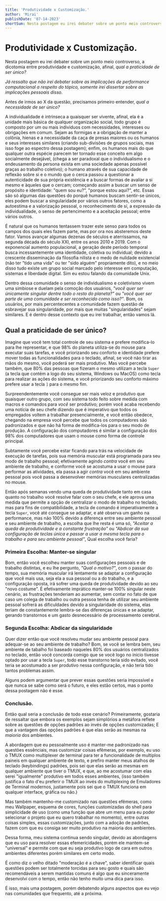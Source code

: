 ```yaml
---
title: 'Produtividade x Customização.'
author: 'Mirai'
publishDate: '07-14-2023'
shortSum: Nesta postagem eu irei debater sobre um ponto meio controverso, a dicotomia entre produtividade e customização, afinal, qual a praticidade de ser único?
---
```


# Produtividade x Customização.

Nesta postagem eu irei debater sobre um ponto meio controverso, a dicotomia entre produtividade e customização, afinal, *qual a praticidade de ser único?*

*Já ressalto que não irei debater sobre as implicações de performance computacional a respeito do tópico, somente irei dissertar sobre as implicações pessoais disso.*

Antes de irmos ao X da questão, precisamos primeiro entender, *qual a necessidade de ser único?*

A individualidade é intrinseca a quaisquer ser vivente, afinal, ela é a unidade mais básica de qualquer organização social, todo grupo é composto por um ou mais individuos com necessidades, interesses ou obrigações em comum. Sejam as formigas e a obrigação de manter a colônia, hienas e a necessidade da caça de presas maiores ou os humanos e seus interesses similares (criando sub-divisões de grupos sociais, mas isso foge ao espectro dessa postagem); enfim, os humanos mais do que qualquer outra espécie parecem ter tornado esse conceito em algo socialmente desejável, (chega a ser paradoxal que o individualismo e o endeusamento da persona exista em uma sociedade apenas possível graças ao trabalho coletivo); o humano através de sua capacidade de reflexão sobre si e o mundo que o cerca passou a questionar a autenticidade de sua própria existência e a buscar formas de avaliar a si mesmo e àqueles que o cercam; começando assim a buscar um senso de propósito e identidade: "quem sou eu?", "porque estou aqui?", etc. Essas são só algumas das questões do porquê humanos buscam sentir-se únicos, eles podem buscar a singularidade por vários outros fatores, como a autoestima e a valorização pessoal, o reconhecimento de sí, a expressão da individualidade, o senso de pertencimento e a aceitação pessoal; entre vários outros.

É natural que os humanos tentassem trazer este senso para todos os campos dos quais eles fazem parte, mas por ora nos absteremos deste fator. Vamos avançar algumas dezenas de séculos e aterrissamos, na segunda década do século XXI, entre os anos 2010 e 2019. Com o exponencial aumento populacional, a geração deste período temporal busca incessantemente uma identidade, coletiva ou individual; devido a crescente disseminação da filosofia nilista e o medo de nulidade existencial (não ter "tido uma vida" ou ter "sido alguém" propriamente dito), e no meio disso tudo existe um grupo social marcado pelo interesse em computação, sistemas e liberdade digital. Sim eu estou falando da comunidade Unix.

Dentro dessa comunidade o senso de individualismo e coletivismo vivem uma simbiose e duelam pela comoção dos usuários, *"você quer ser únicamente singular dentre todo o resto do planeta?"* ou *"você quer ser parte de uma comunidade e ser reconhecido como isso?"*. Bom, os usuários, por mais percentecentes a comunidade fazem questão de esbravejar sua singularidade, por mais que muitas "singularidades" sejam similares. E é dentro desse contexto que eu irei trabalhar, então vamos lá.

## Qual a praticidade de ser único?

Imagine que você tem total controle de seu sistema e prefere modifica-lo para lhe representar, e que 98% do planeta utiliza-se do mouse para executar suas tarefas, e você priorizando seu conforto e identidade prefere mover todas as funcionalidades para o teclado, afinal, se você não tirar as mãos do mesmo, você poderá ser mais produtivo. Mas você percebe também, que 80% das pessoas que fizeram o mesmo utilizam a tecla `Super` (a tecla que contém a logo do seu sistema, Windows ou MacOS) como tecla para realizar as ações do sistema, e você priorizando seu conforto máximo prefere usar a tecla `]` para o mesmo fim.

Surpreendentemente você consegue ser mais veloz e produtivo que quaisquer outro grupo, com seu sistema todo feito sobre medida com macros e comandos para *você* ser produtivo; porém você acaba recebendo uma notícia de seu chefe dizendo que é imperativo que todos os empregados voltem a trabalhar presencialmente, e você então obedece, chegando na empresa você percebe que todos os computadores são padronizados e que não há forma de modifica-los para o seu modo de produção. A configuração dos computadores é similar a configuração dos 98% dos computadores que usam o mouse como forma de controle principal.

Subtamente você percebe estar ficando para trás na velocidade de execução de tarefas, pois sua memória muscular está programada para seu modo de trabalho pessoal; efetivamente agindo *contra* você em seu ambiente de trabalho, e conforme você se acostuma a usar o mouse para performar as atividades, ela passa a agir *contra* você em seu ambiente pessoal pois você passa a desenvolver memórias musculares centralizadas no mouse.

Então após semanas vendo uma queda de produtividade tanto em casa quanto no trabalho você resolve falar com o seu chefe, e ele aprova uma medida que permite a opção de centralizar o modo de trabalho no teclado, mas para fins de compatibilidade, a tecla de comando é imperativamente a tecla `Super`, você até consegue se adaptar, e até observa um ganho na performance, mas não 100% devido a diferença entre seu ambiente pessoal e seu ambiente de trabalho, a escolha que lhe resta é uma só, *"Aceitar a queda de produtividade e a constante frustração"* ou *"Abdicar da sua configuração de teclas única e passar a usar a mesma tecla para o trabalho e para seu ambiente pessoal"*, Qual escolha você faria?

### Primeira Escolha: Manter-se singular

Bom, então você escolheu manter suas configurações pessoais e de trabalho distintas, e eu lhe pergunto, *"Qual o motivo?"*, com o passar do tempo, sua memória muscular irá lentamente se adaptar a configuração que você mais usa, seja ela a sua pessoal ou a do trabalho, e a configuração oposta, irá sofrer uma queda de produtividade devido ao seu "novo costume". É efetivamente imprático manter-se 100% singular neste cenário, as frustrações tenderiam ao aumentar, sem contar no fato de que caso um colega de trabalho ou outra pessoa tenha de utilizar seu ambiente pessoal sofrerá as dificuldades devido a singularidade do sistema, elas teriam de constantemente lembra-se das diferenças únicas e se adaptar, gerando transtornos e um gasto desnecessário de processamento cerebral.

### Segunda Escolha: Abdicar da singularidade

Quer dizer então que você resolveu mudar seu ambiente pessoal para adequar-se ao seu ambiente de trabalho? Bom, se você se lembra bem, seu ambiente de tabalho foi baseado naqueles 80% dos usuários centralizados no teclado, então você concorda comigo que se você logo no ínicio tivesse optado por usar a tecla `Super`, todo esse transtorno teria sido evitado, você teria se acostumado a ser produtivo nessa configuração, e não teria tido tantos problemas assim.

Alguns podem argumentar que prever essas questões seria impossível e que nunca se sabe como será o futuro, e eles estão certos, mas o ponto dessa postagem não é esse.

### Conclusão.

Então qual seria a conclusão de todo esse cenário? Primeiramente, gostaria de ressaltar que embora os exemplos sejam simplórios a metáfora reflete sobre as questões de opções padrões ao invés de opções customizadas; E que a vantagem das opções padrões é que elas serão as mesmas na *maioria* dos ambientes.

A abordagem que eu pessoalmente uso é manter-me padronizado nas questões essênciais, mas customizar coisas efêmeras, por exemplo, eu uso o TMUX como multiplexer de terminal para ter a funcionalidade de multiplos paineis em qualquer ambiente de texto, e prefiro manter meus atalhos de teclado (keybindings) padrões, pois sei que elas serão as mesmas em qualquer ambiente que tiver o TMUX, e que, ao me acostumar com elas serei "igualmente" produtivo em todos esses ambientes, (isso também justifica o fato d'eu preferir o TMUX ao invés do multiplexing de Emuladores de Terminal modernos, justamente pois sei que o TMUX funciona em qualquer interface, gráfica ou não.)

Mas também mantenho-me customizado nas questões efêmeras, como meu Wallpaper, esquema de cores, funções customizadas do shell para simplicidade de uso (como uma função que abre um menu para eu poder selecionar o projeto que eu quero trabalhar no momento), entre outras coisas simples, essas customizações, junto com a adoção de padrões, fazem com que eu consiga ser muito produtivo na maioria dos ambientes.

Dessa forma, meu sistema continua sendo singular, devido as abordagens que eu uso para resolver essas efemericidades, porém ele mantem-se "universal" e permite com que eu seja produtivo logo de cara em outros ambientes diferentes porém similares em certo modo.

É como diz o velho ditado "moderação é a chave", saber identificar quais questões podem ser totalmente torcidas para seu gosto e quais são recomendáveis a serem mantidas comuns é algo que eu sinceramente desenvolvi com o tempo, então não tenho muito uma dica para isso.

É isso, mais uma postagem, porém debatendo alguns aspectos que eu vejo nas comunidades que frequento, até a próxima.

